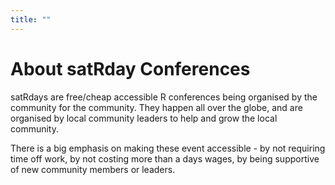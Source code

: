 ```yaml
---
title: ""
---
```


::: grid
::: {#about_banner .g-col-12 .title}
# About satRday Conferences
:::

::: {.g-col-6 .text_block}
satRdays are free/cheap accessible R conferences being organised by the community for the community. They happen all over the globe, and are organised by local community leaders to help and grow the local community. 

There is a big emphasis on making these event accessible - by not requiring time off work, by not costing more than a days wages, by being supportive of new community members or leaders.
:::

::: {.g-col-6 .img_block}
:::

:::
